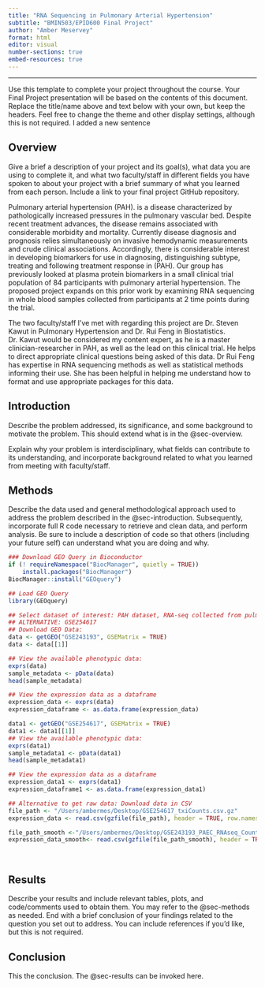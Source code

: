 ```yaml
---
title: "RNA Sequencing in Pulmonary Arterial Hypertension"
subtitle: "BMIN503/EPID600 Final Project"
author: "Amber Meservey"
format: html
editor: visual
number-sections: true
embed-resources: true
---
```


------------------------------------------------------------------------

Use this template to complete your project throughout the course. Your Final Project presentation will be based on the contents of this document. Replace the title/name above and text below with your own, but keep the headers. Feel free to change the theme and other display settings, although this is not required. I added a new sentence

## Overview {#sec-overview}

Give a brief a description of your project and its goal(s), what data you are using to complete it, and what two faculty/staff in different fields you have spoken to about your project with a brief summary of what you learned from each person. Include a link to your final project GitHub repository.

Pulmonary arterial hypertension (PAH). is a disease characterized by pathologically increased pressures in the pulmonary vascular bed. Despite recent treatment advances, the disease remains associated with considerable morbidity and mortality. Currently disease diagnosis and prognosis relies simultaneously on invasive hemodynamic measurements and crude clinical associations. Accordingly, there is considerable interest in developing biomarkers for use in diagnosing, distinguishing subtype, treating and following treatment response in (PAH). Our group has previously looked at plasma protein biomarkers in a small clinical trial population of 84 participants with pulmonary arterial hypertension. The proposed project expands on this prior work by examining RNA sequencing in whole blood samples collected from participants at 2 time points during the trial.

The two faculty/staff I've met with regarding this project are Dr. Steven Kawut in Pulmonary Hypertension and Dr. Rui Feng in Biostatistics. Dr. Kawut would be considered my content expert, as he is a master clinician-researcher in PAH, as well as the lead on this clinical trial. He helps to direct appropriate clinical questions being asked of this data. Dr Rui Feng has expertise in RNA sequencing methods as well as statistical methods informing their use. She has been helpful in helping me understand how to format and use appropriate packages for this data.

## Introduction {#sec-introduction}

Describe the problem addressed, its significance, and some background to motivate the problem. This should extend what is in the @sec-overview.

Explain why your problem is interdisciplinary, what fields can contribute to its understanding, and incorporate background related to what you learned from meeting with faculty/staff.

## Methods {#sec-methods}

Describe the data used and general methodological approach used to address the problem described in the @sec-introduction. Subsequently, incorporate full R code necessary to retrieve and clean data, and perform analysis. Be sure to include a description of code so that others (including your future self) can understand what you are doing and why.

```r
### Download GEO Query in Bioconductor
if (! requireNamespace("BiocManager", quietly = TRUE))
    install.packages("BiocManager")
BiocManager::install("GEOquery")
```

```r
## Load GEO Query
library(GEOquery)
```

```r
## Select dataset of interest: PAH dataset, RNA-seq collected from pulmonary smooth artery cells
## ALTERNATIVE: GSE254617
## Download GEO Data: 
data <- getGEO("GSE243193", GSEMatrix = TRUE)
data <- data[[1]]

## View the available phenotypic data:
exprs(data)
sample_metadata <- pData(data)
head(sample_metadata)

## View the expression data as a dataframe
expression_data <- exprs(data)
expression_dataframe <- as.data.frame(expression_data)
```

```r

data1 <- getGEO("GSE254617", GSEMatrix = TRUE)
data1 <- data1[[1]]
## View the available phenotypic data:
exprs(data1)
sample_metadata1 <- pData(data1)
head(sample_metadata1)

## View the expression data as a dataframe
expression_data1 <- exprs(data1)
expression_dataframe1 <- as.data.frame(expression_data1)

## Alternative to get raw data: Download data in CSV 
file_path <- "/Users/ambermes/Desktop/GSE254617_txiCounts.csv.gz"
expression_data <- read.csv(gzfile(file_path), header = TRUE, row.names = 1)

file_path_smooth <-"/Users/ambermes/Desktop/GSE243193_PAEC_RNAseq_Counts_GEO2.09.11.23.csv.gz"
expression_data_smooth<- read.csv(gzfile(file_path_smooth), header = TRUE, row.names = 1)

```

\

## Results {#sec-results}

Describe your results and include relevant tables, plots, and code/comments used to obtain them. You may refer to the @sec-methods as needed. End with a brief conclusion of your findings related to the question you set out to address. You can include references if you'd like, but this is not required.

## Conclusion

This the conclusion. The @sec-results can be invoked here.
